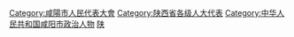 [[Category:咸陽市人民代表大會|Category:咸陽市人民代表大會]]
[[Category:陕西省各级人大代表|Category:陕西省各级人大代表]]
[[Category:中华人民共和国咸阳市政治人物|Category:中华人民共和国咸阳市政治人物]]
[[Category:设区的市人大代表|陕]]